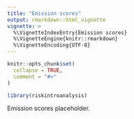 ```yaml
---
title: "Emission scores"
output: rmarkdown::html_vignette
vignette: >
  %\VignetteIndexEntry{Emission scores}
  %\VignetteEngine{knitr::rmarkdown}
  %\VignetteEncoding{UTF-8}
---
```


```r
knitr::opts_chunk$set(
  collapse = TRUE,
  comment = "#>"
)
```

```r
library(riskintroanalysis)
```

Emission scores placeholder.
